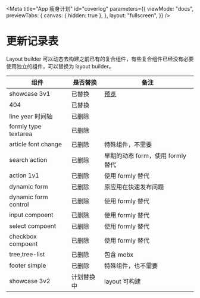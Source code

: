 
<Meta
  title="App 瘦身计划"
  id="coverlog"
  parameters={{
    viewMode: "docs",
    previewTabs: {
      canvas: { hidden: true },
    },
    layout: "fullscreen",
  }}
/>

# 更新记录表

Layout builder 可以动态去构建之前已有的复合组件，有些复合组件已经没有必要使用独立的组件，可以替换为 layout builder。

| 组件                 | 是否替换   | 备注                                    |
| -------------------- | ---------- | --------------------------------------- |
| showcase 3v1         | 已替换     | [预览](https://builder.design/node/474) |
| 404                  | 已替换     |                                         |
| line year 时间轴     | 已删除     |                                         |
| formly type textarea | 已删除     |                                         |
| article font change  | 已删除     | 特殊组件，不需要                        |
| search action        | 已删除     | 早期的动态 form，使用 formly 替代       |
| action 1v1           | 已删除     | 使用 formly 替代                        |
| dynamic form         | 已删除     | 原应用在快速发布问题                    |
| dynamic form control | 已删除     | 使用 formly 替代                        |
| input compoent       | 已删除     | 使用 formly 替代                        |
| select compoent      | 已删除     | 使用 formly 替代                        |
| checkbox compoent    | 已删除     | 使用 formly 替代                        |
| tree,tree-list       | 已删除     | 包含 mobx                               |
| footer simple        | 已删除     | 特殊组件，也不需要                      |
| showcase 3v2         | 计划替换中 | layout 可构建                           |
